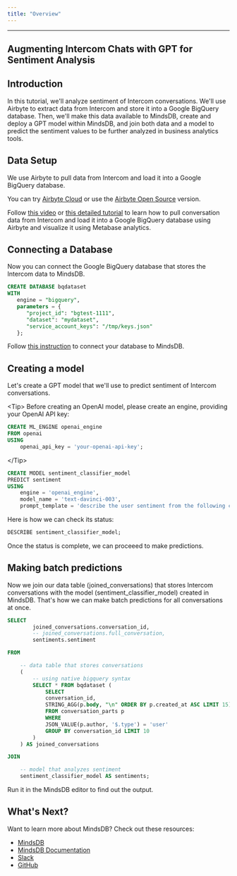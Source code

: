 ```yaml
---
title: "Overview"
---
```


---
Augmenting Intercom Chats with GPT for Sentiment Analysis
---

## Introduction

In this tutorial, we'll analyze sentiment of Intercom conversations. We'll use Airbyte to extract data from Intercom and store it into a Google BigQuery database. Then, we'll make this data available to MindsDB, create and deploy a GPT model within MindsDB, and join both data and a model to predict the sentiment values to be further analyzed in business analytics tools.

## Data Setup

We use Airbyte to pull data from Intercom and load it into a Google BigQuery database.

You can try [Airbyte Cloud](https://airbyte.com/airbyte-cloud) or use the [Airbyte Open Source](https://github.com/airbytehq/airbyte) version.

Follow [this video](https://www.youtube.com/watch?v=9ejCUKC9K7U) or [this detailed tutorial]() to learn how to pull conversation data from Intercom and load it into a Google BigQuery database using Airbyte and visualize it using Metabase analytics.

## Connecting a Database

Now you can connect the Google BigQuery database that stores the Intercom data to MindsDB.

```sql
CREATE DATABASE bqdataset
WITH
   engine = "bigquery",
   parameters = {
      "project_id": "bgtest-1111",
      "dataset": "mydataset",
      "service_account_keys": "/tmp/keys.json"
   };
```

Follow [this instruction](https://docs.mindsdb.com/data-integrations/google-bigquery) to connect your database to MindsDB.

## Creating a model

Let's create a GPT model that we'll use to predict sentiment of Intercom conversations.

&lt;Tip&gt;
Before creating an OpenAI model, please create an engine, providing your OpenAI API key:

```sql
CREATE ML_ENGINE openai_engine
FROM openai
USING
	openai_api_key = 'your-openai-api-key';
```
&lt;/Tip&gt;

```sql
CREATE MODEL sentiment_classifier_model
PREDICT sentiment
USING
    engine = 'openai_engine',
    model_name = 'text-davinci-003',
    prompt_template = 'describe the user sentiment from the following conversation STRICTLY as positive or neutral or negative.\n###\n{{full_conversation}}     \n###\nSentiment [positive/neutral/negative]:';
```

Here is how we can check its status:

```sql
DESCRIBE sentiment_classifier_model;
```

Once the status is complete, we can proceeed to make predictions.

## Making batch predictions

Now we join our data table (joined_conversations) that stores Intercom conversations with the model (sentiment_classifier_model) created in MindsDB. That's how we can make batch predictions for all conversations at once.

```sql
SELECT 
        joined_conversations.conversation_id,
        -- joined_conversations.full_conversation,
        sentiments.sentiment

FROM

    -- data table that stores conversations
    (
        -- using native bigquery syntax
        SELECT * FROM bqdataset (
            SELECT
            conversation_id,
            STRING_AGG(p.body, "\n" ORDER BY p.created_at ASC LIMIT 15) AS full_conversation,
            FROM conversation_parts p
            WHERE
            JSON_VALUE(p.author, '$.type') = 'user'
            GROUP BY conversation_id LIMIT 10
        )
    ) AS joined_conversations

JOIN

    -- model that analyzes sentiment
    sentiment_classifier_model AS sentiments;
```

Run it in the MindsDB editor to find out the output.

## What's Next?

Want to learn more about MindsDB? Check out these resources:

- [MindsDB](https://mindsdb.com/)
- [MindsDB Documentation](https://docs.mindsdb.com/)
- [Slack](https://mindsdb.com/joincommunity)
- [GitHub](https://github.com/mindsdb/mindsdb/)

